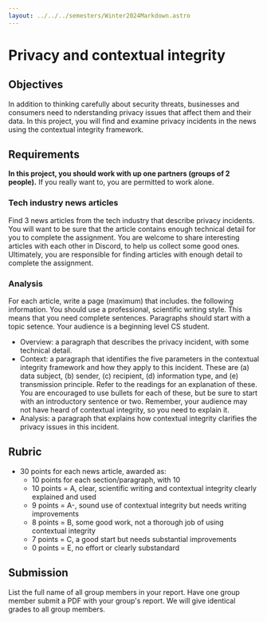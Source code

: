 ```yaml
---
layout: ../../../semesters/Winter2024Markdown.astro
---
```


# Privacy and contextual integrity

## Objectives

In addition to thinking carefully about security threats, businesses and
consumers need to nderstanding privacy issues that affect them and their data.
In this project, you will find and examine privacy incidents in the news using
the contextual integrity framework.

## Requirements

**In this project, you should work with up one partners (groups of 2 people).**
If you really want to, you are permitted to work alone.

### Tech industry news articles

Find 3 news articles from the tech industry that describe privacy incidents. You
will want to be sure that the article contains enough technical detail for you
to complete the assignment. You are welcome to share interesting articles with
each other in Discord, to help us collect some good ones. Ultimately, you are
responsible for finding articles with enough detail to complete the assignment.

### Analysis

For each article, write a page (maximum) that includes. the following
information. You should use a professional, scientific writing style. This means
that you need complete sentences. Paragraphs should start with a topic setence.
Your audience is a beginning level CS student.

- Overview: a paragraph that describes the privacy incident, with some technical
  detail.
- Context: a paragraph that identifies the five parameters in the contextual
  integrity framework and how they apply to this incident. These are (a) data
  subject, (b) sender, (c) recipient, (d) information type, and (e) transmission
  principle. Refer to the readings for an explanation of these. You are
  encouraged to use bullets for each of these, but be sure to start with an
  introductory sentence or two. Remember, your audience may not have heard of
  contextual integrity, so you need to explain it.
- Analysis: a paragraph that explains how contextual integrity clarifies the
  privacy issues in this incident.

## Rubric

- 30 points for each news article, awarded as:
  - 10 points for each section/paragraph, with 10
  - 10 points = A, clear, scientific writing and contextual integrity clearly
    explained and used
  - 9 points = A-, sound use of contextual integrity but needs writing
    improvements
  - 8 points = B, some good work, not a thorough job of using contextual
    integrity
  - 7 points = C, a good start but needs substantial improvements
  - 0 points = E, no effort or clearly substandard

## Submission

List the full name of all group members in your report. Have one group member
submit a PDF with your group's report. We will give identical grades to all
group members.
